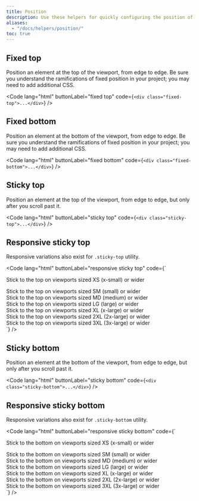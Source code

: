 ```yaml
---
title: Position
description: Use these helpers for quickly configuring the position of an element.
aliases:
  - "/docs/helpers/position/"
toc: true
---
```


## Fixed top

Position an element at the top of the viewport, from edge to edge. Be sure you understand the ramifications of fixed position in your project; you may need to add additional CSS.

<Code lang="html" buttonLabel="fixed top" code={`<div class="fixed-top">...</div>`} />

## Fixed bottom

Position an element at the bottom of the viewport, from edge to edge. Be sure you understand the ramifications of fixed position in your project; you may need to add additional CSS.

<Code lang="html" buttonLabel="fixed bottom" code={`<div class="fixed-bottom">...</div>`} />

## Sticky top

Position an element at the top of the viewport, from edge to edge, but only after you scroll past it.

<Code lang="html" buttonLabel="sticky top" code={`<div class="sticky-top">...</div>`} />

## Responsive sticky top

Responsive variations also exist for `.sticky-top` utility.

<Code lang="html" buttonLabel="responsive sticky top" code={`<div class="sticky-xs-top">Stick to the top on viewports sized XS (x-small) or wider</div>
  <div class="sticky-sm-top">Stick to the top on viewports sized SM (small) or wider</div>
  <div class="sticky-md-top">Stick to the top on viewports sized MD (medium) or wider</div>
  <div class="sticky-lg-top">Stick to the top on viewports sized LG (large) or wider</div>
  <div class="sticky-xl-top">Stick to the top on viewports sized XL (x-large) or wider</div>
  <div class="sticky-2xl-top">Stick to the top on viewports sized 2XL (2x-large) or wider</div>
  <div class="sticky-3xl-top">Stick to the top on viewports sized 3XL (3x-large) or wider</div>`} />

## Sticky bottom

Position an element at the bottom of the viewport, from edge to edge, but only after you scroll past it.

<Code lang="html" buttonLabel="sticky bottom" code={`<div class="sticky-bottom">...</div>`} />

## Responsive sticky bottom

Responsive variations also exist for `.sticky-bottom` utility.

<Code lang="html" buttonLabel="responsive sticky bottom" code={`<div class="sticky-xs-bottom">Stick to the bottom on viewports sized XS (x-small) or wider</div>
  <div class="sticky-sm-bottom">Stick to the bottom on viewports sized SM (small) or wider</div>
  <div class="sticky-md-bottom">Stick to the bottom on viewports sized MD (medium) or wider</div>
  <div class="sticky-lg-bottom">Stick to the bottom on viewports sized LG (large) or wider</div>
  <div class="sticky-xl-bottom">Stick to the bottom on viewports sized XL (x-large) or wider</div>
  <div class="sticky-2xl-bottom">Stick to the bottom on viewports sized 2XL (2x-large) or wider</div>
  <div class="sticky-3xl-bottom">Stick to the bottom on viewports sized 3XL (3x-large) or wider</div>`} />
